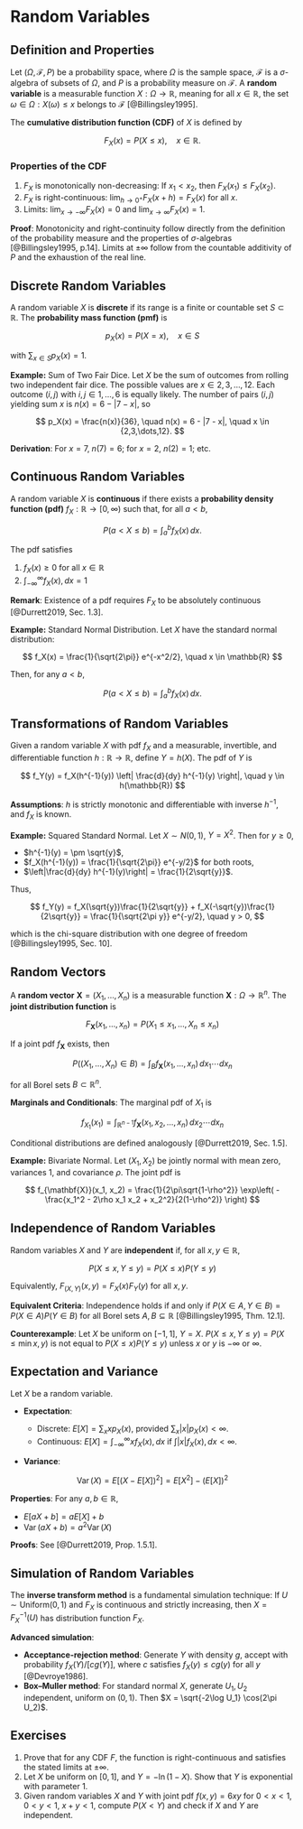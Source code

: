 # Random Variables

## Definition and Properties

Let $(\Omega, \mathcal{F}, P)$ be a probability space, where $\Omega$ is the sample space, $\mathcal{F}$ is a $\sigma$-algebra of subsets of $\Omega$, and $P$ is a probability measure on $\mathcal{F}$.
A **random variable** is a measurable function $X: \Omega \to \mathbb{R}$, meaning for all $x \in \mathbb{R}$, the set ${\omega \in \Omega : X(\omega) \leq x}$ belongs to $\mathcal{F}$ [@Billingsley1995].

The **cumulative distribution function (CDF)** of $X$ is defined by

$$
F_X(x) = P(X \leq x), \quad x \in \mathbb{R}.
$$

### Properties of the CDF

1. $F_X$ is monotonically non-decreasing: If $x_1 < x_2$, then $F_X(x_1) \leq F_X(x_2)$.
2. $F_X$ is right-continuous: $\lim_{h \to 0^+} F_X(x+h) = F_X(x)$ for all $x$.
3. Limits: $\lim_{x \to -\infty} F_X(x) = 0$ and $\lim_{x \to \infty} F_X(x) = 1$.

**Proof**:
Monotonicity and right-continuity follow directly from the definition of the probability measure and the properties of $\sigma$-algebras [@Billingsley1995, p.14].
Limits at $\pm\infty$ follow from the countable additivity of $P$ and the exhaustion of the real line.

## Discrete Random Variables

A random variable $X$ is **discrete** if its range is a finite or countable set $S \subset \mathbb{R}$. The **probability mass function (pmf)** is

$$
p_X(x) = P(X = x), \quad x \in S
$$

with $\sum_{x \in S} p_X(x) = 1$.

**Example:** Sum of Two Fair Dice. Let $X$ be the sum of outcomes from rolling two independent fair dice. The possible values are $x \in {2, 3, \dots, 12}$.
Each outcome $(i, j)$ with $i, j \in {1,\dots,6}$ is equally likely. The number of pairs $(i,j)$ yielding sum $x$ is $n(x) = 6 - |7 - x|$, so

$$
p_X(x) = \frac{n(x)}{36}, \quad n(x) = 6 - |7 - x|, \quad x \in {2,3,\dots,12}.
$$

**Derivation**: For $x=7$, $n(7)=6$; for $x=2$, $n(2)=1$; etc.

## Continuous Random Variables

A random variable $X$ is **continuous** if there exists a **probability density function (pdf)** $f_X:\mathbb{R}\to[0,\infty)$ such that, for all $a < b$,

$$
P(a < X \leq b) = \int_a^b f_X(x)\,dx.
$$

The pdf satisfies

1. $f_X(x) \geq 0$ for all $x \in \mathbb{R}$
2. $\int_{-\infty}^{\infty} f_X(x),dx = 1$

**Remark**: Existence of a pdf requires $F_X$ to be absolutely continuous [@Durrett2019, Sec. 1.3].

**Example:** Standard Normal Distribution. Let $X$ have the standard normal distribution:

$$
f_X(x) = \frac{1}{\sqrt{2\pi}} e^{-x^2/2}, \quad x \in \mathbb{R}
$$

Then, for any $a < b$,

$$
P(a < X \leq b) = \int_a^b f_X(x)\,dx.
$$

## Transformations of Random Variables

Given a random variable $X$ with pdf $f_X$ and a measurable, invertible, and differentiable function $h:\mathbb{R}\to\mathbb{R}$, define $Y = h(X)$. The pdf of $Y$ is

$$
f_Y(y) = f_X(h^{-1}(y)) \left| \frac{d}{dy} h^{-1}(y) \right|, \quad y \in h(\mathbb{R})
$$

**Assumptions**: $h$ is strictly monotonic and differentiable with inverse $h^{-1}$, and $f_X$ is known.

**Example:** Squared Standard Normal. Let $X \sim N(0,1)$, $Y = X^2$. Then for $y \geq 0$,

* $h^{-1}(y) = \pm \sqrt{y}$,
* $f_X(h^{-1}(y)) = \frac{1}{\sqrt{2\pi}} e^{-y/2}$ for both roots,
* $\left|\frac{d}{dy} h^{-1}(y)\right| = \frac{1}{2\sqrt{y}}$.

Thus,

$$
f_Y(y) = f_X(\sqrt{y})\frac{1}{2\sqrt{y}} + f_X(-\sqrt{y})\frac{1}{2\sqrt{y}} = \frac{1}{\sqrt{2\pi y}} e^{-y/2}, \quad y > 0,
$$

which is the chi-square distribution with one degree of freedom [@Billingsley1995, Sec. 10].

## Random Vectors

A **random vector** $\mathbf{X} = (X_1, \dots, X_n)$ is a measurable function $\mathbf{X}:\Omega \to \mathbb{R}^n$. The **joint distribution function** is

$$
F_{\mathbf{X}}(x_1, \dots, x_n) = P(X_1 \leq x_1, \dots, X_n \leq x_n)
$$

If a joint pdf $f_{\mathbf{X}}$ exists, then

$$
P((X_1, \dots, X_n) \in B) = \int_{B} f_{\mathbf{X}}(x_1, \dots, x_n)\,dx_1 \cdots dx_n
$$

for all Borel sets $B \subset \mathbb{R}^n$.

**Marginals and Conditionals**: The marginal pdf of $X_1$ is

$$
f_{X_1}(x_1) = \int_{\mathbb{R}^{n-1}} f_{\mathbf{X}}(x_1, x_2, \dots, x_n)\,dx_2 \cdots dx_n
$$

Conditional distributions are defined analogously [@Durrett2019, Sec. 1.5].

**Example:** Bivariate Normal. Let $(X_1, X_2)$ be jointly normal with mean zero, variances $1$, and covariance $\rho$. The joint pdf is

$$
f_{\mathbf{X}}(x_1, x_2) = \frac{1}{2\pi\sqrt{1-\rho^2}} \exp\left( -\frac{x_1^2 - 2\rho x_1 x_2 + x_2^2}{2(1-\rho^2)} \right)
$$

## Independence of Random Variables

Random variables $X$ and $Y$ are **independent** if, for all $x,y \in \mathbb{R}$,

$$
P(X \leq x, Y \leq y) = P(X \leq x) P(Y \leq y)
$$

Equivalently, $F_{(X,Y)}(x,y) = F_X(x) F_Y(y)$ for all $x, y$.

**Equivalent Criteria**: Independence holds if and only if $P(X \in A, Y \in B) = P(X \in A)P(Y \in B)$ for all Borel sets $A, B \subseteq \mathbb{R}$ [@Billingsley1995, Thm. 12.1].

**Counterexample**: Let $X$ be uniform on $[-1,1]$, $Y=X$. $P(X \leq x, Y \leq y) = P(X \leq \min{x, y})$ is not equal to $P(X \leq x)P(Y \leq y)$ unless $x$ or $y$ is $-\infty$ or $\infty$.

## Expectation and Variance

Let $X$ be a random variable.

* **Expectation**:

  * Discrete: $E[X] = \sum_{x} x p_X(x)$, provided $\sum_x |x| p_X(x) < \infty$.
  * Continuous: $E[X] = \int_{-\infty}^\infty x f_X(x),dx$ if $\int |x| f_X(x),dx < \infty$.

* **Variance**:

$$
\operatorname{Var}(X) = E\left[(X - E[X])^2\right] = E[X^2] - (E[X])^2
$$

**Properties**: For any $a,b \in \mathbb{R}$,

* $E[aX + b] = aE[X] + b$
* $\operatorname{Var}(aX + b) = a^2 \operatorname{Var}(X)$

**Proofs**: See [@Durrett2019, Prop. 1.5.1].

## Simulation of Random Variables

The **inverse transform method** is a fundamental simulation technique:
If $U \sim \text{Uniform}(0,1)$ and $F_X$ is continuous and strictly increasing, then $X = F_X^{-1}(U)$ has distribution function $F_X$.

**Advanced simulation**:

* **Acceptance-rejection method**: Generate $Y$ with density $g$, accept with probability $f_X(Y)/[c g(Y)]$, where $c$ satisfies $f_X(y) \leq c g(y)$ for all $y$ [@Devroye1986].
* **Box–Muller method**: For standard normal $X$, generate $U_1, U_2$ independent, uniform on $(0,1)$. Then $X = \sqrt{-2\log U_1} \cos(2\pi U_2)$.

## Exercises

1. Prove that for any CDF $F$, the function is right-continuous and satisfies the stated limits at $\pm\infty$.
2. Let $X$ be uniform on $[0,1]$, and $Y = -\ln(1-X)$. Show that $Y$ is exponential with parameter $1$.
3. Given random variables $X$ and $Y$ with joint pdf $f(x,y) = 6xy$ for $0 < x < 1$, $0 < y < 1$, $x+y < 1$, compute $P(X < Y)$ and check if $X$ and $Y$ are independent.


